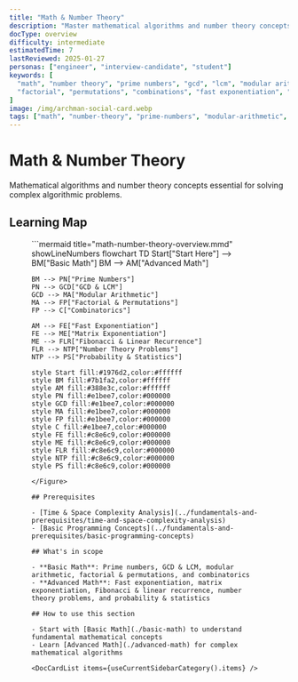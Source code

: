 ```yaml
---
title: "Math & Number Theory"
description: "Master mathematical algorithms and number theory concepts. Learn prime numbers, modular arithmetic, combinatorics, and advanced mathematical techniques."
docType: overview
difficulty: intermediate
estimatedTime: 7
lastReviewed: 2025-01-27
personas: ["engineer", "interview-candidate", "student"]
keywords: [
  "math", "number theory", "prime numbers", "gcd", "lcm", "modular arithmetic",
  "factorial", "permutations", "combinations", "fast exponentiation", "fibonacci"
]
image: /img/archman-social-card.webp
tags: ["math", "number-theory", "prime-numbers", "modular-arithmetic", "combinatorics"]
---
```



<Head>
  <script type="application/ld+json">{JSON.stringify({
    "@context": "https://schema.org",
    "@type": "Article",
    "headline": "Math & Number Theory",
    "description": "Master mathematical algorithms and number theory concepts. Learn prime numbers, modular arithmetic, combinatorics, and advanced mathematical techniques.",
    "author": {
      "@type": "Organization",
      "name": "ArchMan"
    },
    "publisher": {
      "@type": "Organization",
      "name": "ArchMan",
      "logo": {
        "@type": "ImageObject",
        "url": "https://archman.dev/img/logo.png"
      }
    },
    "datePublished": "2025-01-27",
    "dateModified": "2025-01-27"
  })}</script>
  <script type="application/ld+json">{JSON.stringify({
    "@context": "https://schema.org",
    "@type": "BreadcrumbList",
    "itemListElement": [
      {
        "@type": "ListItem",
        "position": 1,
        "name": "Home",
        "item": "https://archman.dev/"
      },
      {
        "@type": "ListItem",
        "position": 2,
        "name": "Algorithms & Data Structures",
        "item": "https://archman.dev/docs/algorithms-and-data-structures"
      },
      {
        "@type": "ListItem",
        "position": 3,
        "name": "Math & Number Theory",
        "item": "https://archman.dev/docs/algorithms-and-data-structures/math-and-number-theory"
      }
    ]
  })}</script>
</Head>

# Math & Number Theory

Mathematical algorithms and number theory concepts essential for solving complex algorithmic problems.

## Learning Map

<Figure caption="Mathematical concepts organized from basic to advanced topics.">
```mermaid title="math-number-theory-overview.mmd" showLineNumbers
flowchart TD
    Start["Start Here"] --> BM["Basic Math"]
    BM --> AM["Advanced Math"]
    
    BM --> PN["Prime Numbers"]
    PN --> GCD["GCD & LCM"]
    GCD --> MA["Modular Arithmetic"]
    MA --> FP["Factorial & Permutations"]
    FP --> C["Combinatorics"]
    
    AM --> FE["Fast Exponentiation"]
    FE --> ME["Matrix Exponentiation"]
    ME --> FLR["Fibonacci & Linear Recurrence"]
    FLR --> NTP["Number Theory Problems"]
    NTP --> PS["Probability & Statistics"]
    
    style Start fill:#1976d2,color:#ffffff
    style BM fill:#7b1fa2,color:#ffffff
    style AM fill:#388e3c,color:#ffffff
    style PN fill:#e1bee7,color:#000000
    style GCD fill:#e1bee7,color:#000000
    style MA fill:#e1bee7,color:#000000
    style FP fill:#e1bee7,color:#000000
    style C fill:#e1bee7,color:#000000
    style FE fill:#c8e6c9,color:#000000
    style ME fill:#c8e6c9,color:#000000
    style FLR fill:#c8e6c9,color:#000000
    style NTP fill:#c8e6c9,color:#000000
    style PS fill:#c8e6c9,color:#000000
```
</Figure>

## Prerequisites

- [Time & Space Complexity Analysis](../fundamentals-and-prerequisites/time-and-space-complexity-analysis)
- [Basic Programming Concepts](../fundamentals-and-prerequisites/basic-programming-concepts)

## What's in scope

- **Basic Math**: Prime numbers, GCD & LCM, modular arithmetic, factorial & permutations, and combinatorics
- **Advanced Math**: Fast exponentiation, matrix exponentiation, Fibonacci & linear recurrence, number theory problems, and probability & statistics

## How to use this section

- Start with [Basic Math](./basic-math) to understand fundamental mathematical concepts
- Learn [Advanced Math](./advanced-math) for complex mathematical algorithms

<DocCardList items={useCurrentSidebarCategory().items} />
